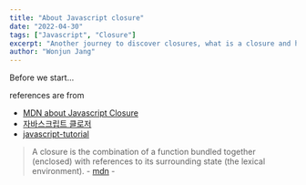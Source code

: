 ```yaml
---
title: "About Javascript closure"
date: "2022-04-30"
tags: ["Javascript", "Closure"]
excerpt: "Another journey to discover closures, what is a closure and how do we make them in Javascript"
author: "Wonjun Jang"
---
```


Before we start...

references are from

- [MDN about Javascript Closure](https://developer.mozilla.org/en-US/docs/Web/JavaScript/Closures)
- [자바스크립트 클로저](https://poiemaweb.com/js-closure)
- [javascript-tutorial](https://www.javascripttutorial.net/javascript-closure/)

> A closure is the combination of a function bundled together (enclosed) with references to its surrounding state (the lexical environment). - [mdn](https://developer.mozilla.org/en-US/docs/Web/JavaScript/Closures) -
